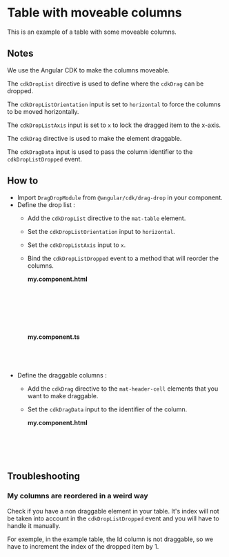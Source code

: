 
<Meta of={TableWithMoveableColumnsStories} />

# Table with moveable columns

This is an example of a table with some moveable columns.

<Canvas of={TableWithMoveableColumnsStories.Default} sourceState='none' />

## Notes

We use the Angular CDK to make the columns moveable.

The `cdkDropList` directive is used to define where the `cdkDrag` can be dropped.

The `cdkDropListOrientation` input is set to `horizontal` to force the columns to be moved horizontally.

The `cdkDropListAxis` input is set to `x` to lock the dragged item to the x-axis.

The `cdkDrag` directive is used to make the element draggable.

The `cdkDragData` input is used to pass the column identifier to the `cdkDropListDropped` event.

## How to

- Import `DragDropModule` from `@angular/cdk/drag-drop` in your component.
- Define the drop list :
    - Add the `cdkDropList` directive to the `mat-table` element.
    - Set the `cdkDropListOrientation` input to `horizontal`.
    - Set the `cdkDropListAxis` input to `x`.
    - Bind the `cdkDropListDropped` event to a method that will reorder the columns.

        **my.component.html**
        ```html
        <mat-table cdkDropList
                   cdkDropListOrientation="horizontal"
                   cdkDropListAxis="x"
                   (cdkDropListDropped)="reorderColumns($event)">
        <!-- Table content -->
        </mat-table>
        ```

        **my.component.ts**
        ```typescript
        protected reorderColumns(event: CdkDragDrop<string[]>) {
            moveItemInArray(this.displayedColumns, event.previousIndex, event.currentIndex);
        }
        ```
- Define the draggable columns :
    - Add the `cdkDrag` directive to the `mat-header-cell` elements that you want to make draggable.
    - Set the `cdkDragData` input to the identifier of the column.

        **my.component.html**
        ```html
        <ng-container matColumnDef="age">
            <th mat-header-cell *matHeaderCellDef cdkDrag cdkDragData="age"> Age </th>
            <td mat-cell *matCellDef="let element"> {{ element.age }} </td>
        </ng-container>
        ```
## Troubleshooting

### My columns are reordered in a weird way

Check if you have a non draggable element in your table. It's index will not be taken into account in the `cdkDropListDropped` event and you will have to handle it manually.

For exemple, in the example table, the Id column is not draggable, so we have to increment the index of the dropped item by 1.
